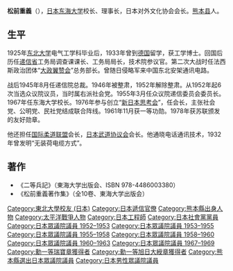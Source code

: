 {{unreferenced|time=2010-10-05T04:46:07+00:00}}
{{Infobox officeholder
| name  = 松前重義
| original_name = 
| native_name_lang =
| image = Matsumae Shigeyoshi.JPG
| imagesize = 
| caption = 
|office       = {{JPN}}第2任{{link-ja|遞信院|逓信院}}總裁
|term_start   = 1945年8月30日
|term_end     = 1946年4月8日
|primeminister= [[東久邇稔彦|東久邇稔彦]]<br>[[幣原喜重郎|幣原喜重郎]]
|predecessor  = {{link-ja|鹽原時三郎|塩原時三郎}}
|successor    = {{link-ja|新谷寅三郎|新谷寅三郎}}（代）
|office2     = {{JPN}}[[眾議院_(日本)|眾議院]]議員
|term_start2  = 1967年1月30日
|term_end2  = 1969年12月2日
|predecessor2 = 
|successor2   = 
|constituency2= {{link-ja|熊本縣第1區 (中選舉區)|熊本県第1区 (中選挙区)|熊本縣第1區}}
|term_start3  = 1952年10月2日
|term_end3  = 1963年10月23日
|predecessor3 = 
|successor3   = 
|constituency3= {{link-ja|熊本縣第1區 (中選舉區)|熊本県第1区 (中選挙区)|熊本縣第1區}}
|birth_date = {{Birth date|1901|10|24}}
|birth_place = {{EOJ}}[[熊本縣|熊本縣]][[上益城郡|上益城郡]]{{link-ja|大島村 (熊本縣)|大島村 (熊本県)|大島村}}<br>（現[[嘉島町|嘉島町]]）
|death_date ={{Death date and age|1991|8|25|1901|10|24}}
|death_place = 
|alma_mater = [[東北帝国大学|東北帝国大学]]工学部電氣工学科
|profession =
|occupation=[[東海大学_(日本)|東海大学]]理事長
|spouse =
|parents=松前集義（父）
|children={{link-ja|松前達郎|松前達郎}}（長子）<br>{{link-ja|松前紀男|松前紀男}}（次子）<br>{{link-ja|松前仰|松前仰}}（三子）
|relatives=松前熊太郎（祖父）<br>松前義昭（孫）<br>松前光紀（孫）
|party = （[[無黨籍|無黨籍]]→）<br>（[[右派社会党|右派社会党]]→）<br>[[日本社会党|日本社会党]]
|website=
}}
'''松前重義'''（{{bd|1901年|10月24日|1991年|8月25日|Matsumae Shigeyoshi}}），[[日本|日本]][[東海大學_(日本)|东海大学]]校长、理事长，日本对外文化协会会长。[[熊本县|熊本县]]人。

==生平==
1925年[[东北大学_(日本)|东北大学]]电气工学科毕业后，1933年曾到[[德国|德国]]留学，获工学博士。回国后历任[[遞信省_(日本)|递信省]]工务局调查课课长、工务局局长，技术院参议官。第二次大战时任法西斯政治团体“[[大政翼赞会|大政翼赞会]]”总务部长。曾随日侵略军来中国东北安架通讯电路。

战后1945年8月任递信院总裁。1946年被整肃，1952年解除整肃。从1952年起6次当选众议院议员，当时属右派社会党。1955年3月任众议院递信委员会委员长。1967年任东海大学校长。1976年参与创立“[[新日本思考会|新日本思考会]]”，任会长，主张社会党、公明党、民社党结成联合阵线。1961年11月获一等功勋。1978年获苏联颁发的友好勋章。

他还担任[[国际柔道联盟|国际柔道联盟]]会长，[[日本武道协议会|日本武道协议会]]会长。他通晓电话通讯技术，1932年曾发明“无装荷电缆方式”。

== 著作 ==
* 《二等兵記》（東海大学出版会、ISBN 978-4486003380）
* 《松前重義著作集》（全10卷、東海大学出版会）

{{DEFAULTSORT:Matsumae Shigeyoshi}}
[[Category:東北大學校友_(日本)|Category:東北大學校友 (日本)]]
[[Category:日本遞信官僚|Category:日本遞信官僚]]
[[Category:熊本縣出身人物|Category:熊本縣出身人物]]
[[Category:太平洋戰爭人物|Category:太平洋戰爭人物]]
[[Category:日本工程師|Category:日本工程師]]
[[Category:日本社會黨黨員|Category:日本社會黨黨員]]
[[Category:日本眾議院議員_1952–1953|Category:日本眾議院議員 1952–1953]]
[[Category:日本眾議院議員_1953–1955|Category:日本眾議院議員 1953–1955]]
[[Category:日本眾議院議員_1955–1958|Category:日本眾議院議員 1955–1958]]
[[Category:日本眾議院議員_1958–1960|Category:日本眾議院議員 1958–1960]]
[[Category:日本眾議院議員_1960–1963|Category:日本眾議院議員 1960–1963]]
[[Category:日本眾議院議員_1967–1969|Category:日本眾議院議員 1967–1969]]
[[Category:勳一等瑞寶章獲得者|Category:勳一等瑞寶章獲得者]]
[[Category:勳一等旭日大綬章獲得者|Category:勳一等旭日大綬章獲得者]]
[[Category:熊本縣選出日本眾議院議員|Category:熊本縣選出日本眾議院議員]]
[[Category:日本男性眾議院議員|Category:日本男性眾議院議員]]